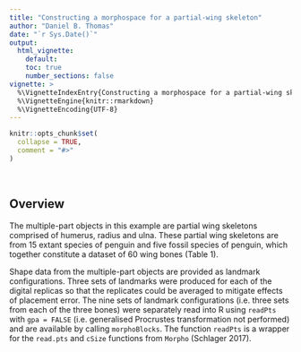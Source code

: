 ```yaml
---
title: "Constructing a morphospace for a partial-wing skeleton"
author: "Daniel B. Thomas"
date: "`r Sys.Date()`"
output: 
  html_vignette: 
    default:
    toc: true
    number_sections: false
vignette: >
  %\VignetteIndexEntry{Constructing a morphospace for a partial-wing skeleton}
  %\VignetteEngine{knitr::rmarkdown}
  %\VignetteEncoding{UTF-8}
---
```


```r
knitr::opts_chunk$set(
  collapse = TRUE,
  comment = "#>"
)
```

<br />  

Overview
--------
The multiple-part objects in this example are partial wing skeletons comprised of humerus, radius and ulna. These partial wing skeletons are from 15 extant species of penguin and five fossil species of penguin, which together constitute a dataset of 60 wing bones (Table 1). 

Shape data from the multiple-part objects are provided as landmark configurations. Three sets of landmarks were produced for each of the digital replicas so that the replicates could be averaged to mitigate effects of placement error. The nine sets of landmark configurations (i.e. three sets from each of the three bones) were separately read into R using `readPts` with `gpa = FALSE` (i.e. generalised Procrustes transformation not performed) and are available by calling `morphoBlocks`. The function `readPts` is a wrapper for the `read.pts` and `cSize` functions from `Morpho` (Schlager 2017).
